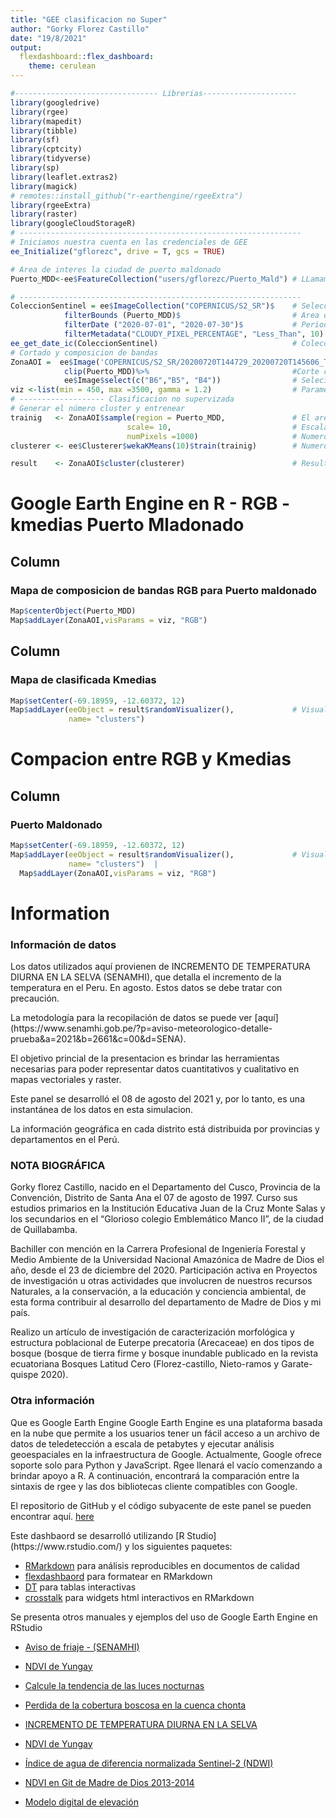 ---
title: "GEE clasificacion no Super"
author: "Gorky Florez Castillo"
date: "19/8/2021"
output: 
  flexdashboard::flex_dashboard:
    theme: cerulean
---

```{r setup, include=FALSE}
#-------------------------------- Librerias---------------------
library(googledrive)
library(rgee)
library(mapedit)
library(tibble)
library(sf)
library(cptcity)
library(tidyverse)
library(sp)
library(leaflet.extras2)
library(magick)
# remotes::install_github("r-earthengine/rgeeExtra")
library(rgeeExtra)
library(raster)
library(googleCloudStorageR)
# ---------------------------------------------------------------
# Iniciamos nuestra cuenta en las credenciales de GEE
ee_Initialize("gflorezc", drive = T, gcs = TRUE)

# Area de interes la ciudad de puerto maldonado 
Puerto_MDD<-ee$FeatureCollection("users/gflorezc/Puerto_Mald") # LLamamos de la coleccion de GEE

# ---------------------------------------------------------------
ColeccionSentinel = ee$ImageCollection("COPERNICUS/S2_SR")$    # Seleccion del satelite
            filterBounds (Puerto_MDD)$                         # Area de interes
            filterDate ("2020-07-01", "2020-07-30")$           # Periodo del año 
            filterMetadata("CLOUDY_PIXEL_PERCENTAGE", "Less_Than", 10) # Porcentaje de nuves
ee_get_date_ic(ColeccionSentinel)                              # Coleccion de las imagenes
# Cortado y composicion de bandas
ZonaAOI =  ee$Image('COPERNICUS/S2_SR/20200720T144729_20200720T145606_T19LDG')$ # Seleccion del ID
            clip(Puerto_MDD)%>%                                #Corte con el area   
            ee$Image$select(c("B6","B5", "B4"))                # Selecion de las capas 
viz <-list(min = 450, max =3500, gamma = 1.2)                  # Parametros 
# ------------------- Clasificacion no supervizada
# Generar el número cluster y entrenear 
trainig   <- ZonaAOI$sample(region = Puerto_MDD,               # El ares de interes
                          scale= 10,                           # Escala o niveles 
                          numPixels =1000)                     # Numero de pixeles
clusterer <- ee$Clusterer$wekaKMeans(10)$train(trainig)        # Numero de cluster 

result    <- ZonaAOI$cluster(clusterer)                        # Resultados de la clasificacion
```

Google Earth Engine en R - RGB - kmedias Puerto Mladonado 
===================================== 

Column {data-width=550}
-----------------------------------------------------------------------

### Mapa de composicion de bandas RGB para Puerto maldonado 
```{r map}
Map$centerObject(Puerto_MDD) 
Map$addLayer(ZonaAOI,visParams = viz, "RGB") 
```
Column {data-width=450}
-----------------------------------------------------------------------
### Mapa de clasificada Kmedias

```{r map1}
Map$setCenter(-69.18959, -12.60372, 12)                                      # Llamamos al Objeto 
Map$addLayer(eeObject = result$randomVisualizer(),             # Visualizamos la clasificacion
             name= "clusters")
```

Compacion entre RGB y Kmedias 
===================================== 

Column {data-width=550}
-----------------------------------------------------------------------
### Puerto Maldonado 
```{r map 3}
Map$setCenter(-69.18959, -12.60372, 12)                                      # Llamamos al Objeto 
Map$addLayer(eeObject = result$randomVisualizer(),             # Visualizamos la clasificacion
             name= "clusters")  |
  Map$addLayer(ZonaAOI,visParams = viz, "RGB") 
```

Information {data-orientation=rows data-icon="fa-info-circle"}
===================================== 

### Información de datos

Los datos utilizados aquí provienen de INCREMENTO DE TEMPERATURA DIURNA EN LA SELVA (SENAMHI), que detalla el incremento de la temperatura en el Peru. En agosto. Estos datos se debe tratar con precaución.

La metodología para la recopilación de datos se puede ver [aquí] (https://www.senamhi.gob.pe/?p=aviso-meteorologico-detalle-prueba&a=2021&b=2661&c=00&d=SENA).

El objetivo princial de la presentacion es brindar las herramientas necesarias para poder representar datos cuantitativos y cualitativo en mapas vectoriales y raster. 

Este panel se desarrolló el 08 de agosto del 2021 y, por lo tanto, es una instantánea de los datos en esta simulacion. 

La información geográfica en cada distrito está distribuida por provincias y departamentos en el Perú.



### NOTA BIOGRÁFICA

Gorky florez Castillo, nacido en el Departamento del Cusco, Provincia de la Convención, Distrito de Santa Ana el 07 de agosto de 1997. Curso sus estudios primarios en la Institución Educativa Juan de la Cruz Monte Salas y los secundarios en el “Glorioso colegio Emblemático Manco II”, de la ciudad de Quillabamba. 

Bachiller con mención en la Carrera Profesional de Ingeniería Forestal y Medio Ambiente de la Universidad Nacional Amazónica de Madre de Dios el año, desde el 23 de diciembre del 2020. Participación activa en Proyectos de investigación u otras actividades que involucren de nuestros recursos Naturales, a la conservación, a la educación y conciencia ambiental, de esta forma contribuir al desarrollo del departamento de Madre de Dios y mi país.

Realizo un artículo de investigación de caracterización morfológica y estructura poblacional de Euterpe precatoria (Arecaceae) en dos tipos de bosque (bosque de tierra firme y bosque inundable publicado en la revista ecuatoriana Bosques Latitud Cero (Florez-castillo, Nieto-ramos y Garate-quispe 2020).



### Otra información
Que es  Google Earth Engine
Google Earth Engine es una plataforma basada en la nube que permite a los usuarios tener un fácil acceso a un archivo de datos de teledetección a escala de petabytes y ejecutar análisis geoespaciales en la infraestructura de Google. Actualmente, Google ofrece soporte solo para Python y JavaScript. Rgee llenará el vacío comenzando a brindar apoyo a R. A continuación, encontrará la comparación entre la sintaxis de rgee y las dos bibliotecas cliente compatibles con Google.

El repositorio de GitHub y el código subyacente de este panel se pueden encontrar aquí. [here]()

Este dashbaord se desarrolló utilizando [R Studio] (https://www.rstudio.com/) y los siguientes paquetes:

* [RMarkdown](https://rmarkdown.rstudio.com/) para análisis reproducibles en documentos de calidad
*  [flexdashbaord](https://rmarkdown.rstudio.com/flexdashboard/) para formatear en RMarkdown
* [DT](https://rstudio.github.io/DT/) para tablas interactivas
* [crosstalk](https://rstudio.github.io/crosstalk/) para widgets html interactivos en RMarkdown


Se presenta otros manuales y ejemplos del uso de Google Earth Engine en RStudio

* [Aviso de friaje - (SENAMHI)](https://gorkyflorez.github.io/Aviso_Friaje_MDD/) 
*  [NDVI de Yungay](https://gorkyflorez.github.io/Google_Earth_Engine_RStudio_/) 
* [Calcule la tendencia de las luces nocturnas ](https://gorkyflorez.github.io/luces_nocturnas_GEE/) 
* [Perdida de la cobertura boscosa en la cuenca chonta](https://gorkyflorez.github.io/Analisis_cambio_cobertura_boscosa_microcuenca_chonta/) 

* [INCREMENTO DE TEMPERATURA DIURNA EN LA SELVA](https://gorkyflorez.github.io/Aviso_SENAMHI_155/) 
*  [NDVI de Yungay](https://gorkyflorez.github.io/Google_Earth_Engine_RStudio_/) 
* [Índice de agua de diferencia normalizada Sentinel-2 (NDWI)](https://gorkyflorez.github.io/Google_Earth_Engine_NDWI_Dhaka/) 
* [NDVI en Git de Madre de Dios 2013-2014](https://gorkyflorez.github.io/GEE_NDVI_MDD_Arequi/) 
* [Modelo digital de elevación](https://gorkyflorez.github.io/GEE_DEM/) 
